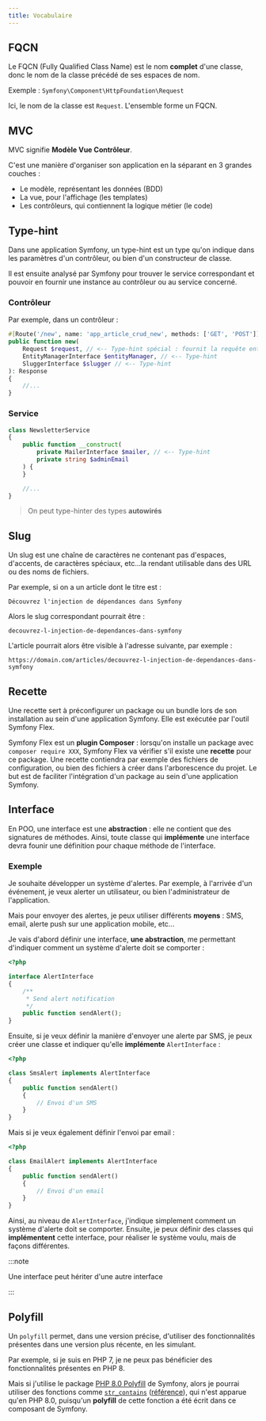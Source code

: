 ```yaml
---
title: Vocabulaire
---
```


## FQCN

Le FQCN (Fully Qualified Class Name) est le nom **complet** d'une classe, donc le nom de la classe précédé de ses espaces de nom.

Exemple : `Symfony\Component\HttpFoundation\Request`

Ici, le nom de la classe est `Request`. L'ensemble forme un FQCN.

## MVC

MVC signifie **Modèle Vue Contrôleur**.

C'est une manière d'organiser son application en la séparant en 3 grandes couches :

- Le modèle, représentant les données (BDD)
- La vue, pour l'affichage (les templates)
- Les contrôleurs, qui contiennent la logique métier (le code)

## Type-hint

Dans une application Symfony, un type-hint est un type qu'on indique dans les paramètres d'un contrôleur, ou bien d'un constructeur de classe.

Il est ensuite analysé par Symfony pour trouver le service correspondant et pouvoir en fournir une instance au contrôleur ou au service concerné.

### Contrôleur

Par exemple, dans un contrôleur :

```php
#[Route('/new', name: 'app_article_crud_new', methods: ['GET', 'POST'])]
public function new(
    Request $request, // <-- Type-hint spécial : fournit la requête entrante au contrôleur
    EntityManagerInterface $entityManager, // <-- Type-hint
    SluggerInterface $slugger // <-- Type-hint
): Response
{
    //...
}
```

### Service

```php
class NewsletterService
{
    public function __construct(
        private MailerInterface $mailer, // <-- Type-hint
        private string $adminEmail
    ) {
    }

    //...
}
```

> On peut type-hinter des types **autowirés**

## Slug

Un slug est une chaîne de caractères ne contenant pas d'espaces, d'accents, de caractères spéciaux, etc...la rendant utilisable dans des URL ou des noms de fichiers.

Par exemple, si on a un article dont le titre est :

`Découvrez l'injection de dépendances dans Symfony`

Alors le slug correspondant pourrait être :

`decouvrez-l-injection-de-dependances-dans-symfony`

L'article pourrait alors être visible à l'adresse suivante, par exemple :

`https://domain.com/articles/decouvrez-l-injection-de-dependances-dans-symfony`

## Recette

Une recette sert à préconfigurer un package ou un bundle lors de son installation au sein d'une application Symfony. Elle est exécutée par l'outil Symfony Flex.

Symfony Flex est un **plugin Composer** : lorsqu'on installe un package avec `composer require XXX`, Symfony Flex va vérifier s'il existe une **recette** pour ce package. Une recette contiendra par exemple des fichiers de configuration, ou bien des fichiers à créer dans l'arborescence du projet. Le but est de faciliter l'intégration d'un package au sein d'une application Symfony.

## Interface

En POO, une interface est une **abstraction** : elle ne contient que des signatures de méthodes. Ainsi, toute classe qui **implémente** une interface devra founir une définition pour chaque méthode de l'interface.

### Exemple

Je souhaite développer un système d'alertes. Par exemple, à l'arrivée d'un événement, je veux alerter un utilisateur, ou bien l'administrateur de l'application.

Mais pour envoyer des alertes, je peux utiliser différents **moyens** : SMS, email, alerte push sur une application mobile, etc...

Je vais d'abord définir une interface, **une abstraction**, me permettant d'indiquer comment un système d'alerte doit se comporter :

```php
<?php

interface AlertInterface
{
    /**
     * Send alert notification
     */
    public function sendAlert();
}
```

Ensuite, si je veux définir la manière d'envoyer une alerte par SMS, je peux créer une classe et indiquer qu'elle **implémente** `AlertInterface` :

```php
<?php

class SmsAlert implements AlertInterface
{
    public function sendAlert()
    {
        // Envoi d'un SMS
    }
}
```

Mais si je veux également définir l'envoi par email :

```php
<?php

class EmailAlert implements AlertInterface
{
    public function sendAlert()
    {
        // Envoi d'un email
    }
}
```

Ainsi, au niveau de `AlertInterface`, j'indique simplement comment un système d'alerte doit se comporter. Ensuite, je peux définir des classes qui **implémentent** cette interface, pour réaliser le système voulu, mais de façons différentes.

:::note

Une interface peut hériter d'une autre interface

:::

## Polyfill

Un `polyfill` permet, dans une version précise, d'utiliser des fonctionnalités présentes dans une version plus récente, en les simulant.

Par exemple, si je suis en PHP 7, je ne peux pas bénéficier des fonctionnalités présentes en PHP 8.

Mais si j'utilise le package [PHP 8.0 Polyfill](https://symfony.com/packages/Polyfill%20PHP%208.0) de Symfony, alors je pourrai utiliser des fonctions comme [`str_contains`](https://www.php.net/manual/en/function.str-contains.php) ([référence](https://github.com/symfony/polyfill-php80/blob/1.x/Php80.php#L91-L94)), qui n'est apparue qu'en PHP 8.0, puisqu'un **polyfill** de cette fonction a été écrit dans ce composant de Symfony.
